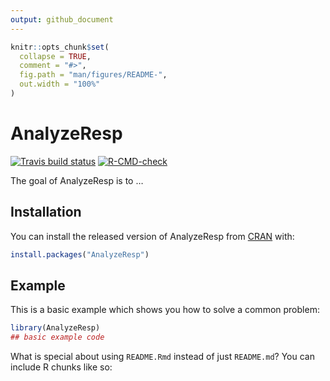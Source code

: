 ```yaml
---
output: github_document
---
```


<!-- README.md is generated from README.Rmd. Please edit that file -->

```r
knitr::opts_chunk$set(
  collapse = TRUE,
  comment = "#>",
  fig.path = "man/figures/README-",
  out.width = "100%"
)
```

# AnalyzeResp

<!-- badges: start -->
[![Travis build status](https://travis-ci.com/kraskura/AnalyzeResp.svg?branch=master)](https://travis-ci.com/kraskura/AnalyzeResp)
[![R-CMD-check](https://github.com/kraskura/AnalyzeResp/workflows/R-CMD-check/badge.svg)](https://github.com/kraskura/AnalyzeResp/actions)
<!-- badges: end -->

The goal of AnalyzeResp is to ...

## Installation

You can install the released version of AnalyzeResp from [CRAN](https://CRAN.R-project.org) with:

``` r
install.packages("AnalyzeResp")
```

## Example

This is a basic example which shows you how to solve a common problem:

```r
library(AnalyzeResp)
## basic example code
```

What is special about using `README.Rmd` instead of just `README.md`? You can include R chunks like so:

